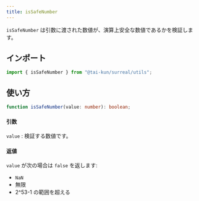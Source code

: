 ```yaml
---
title: isSafeNumber
---
```


`isSafeNumber` は引数に渡された数値が、演算上安全な数値であるかを検証します。

## インポート

```ts
import { isSafeNumber } from "@tai-kun/surreal/utils";
```

## 使い方

```ts
function isSafeNumber(value: number): boolean;
```

#### 引数

`value`
:   検証する数値です。

#### 返値

`value` が次の場合は `false` を返します:

- `NaN`
- 無限
- 2^53-1 の範囲を超える
